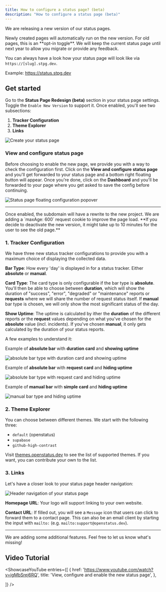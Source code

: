 ```yaml
---
title: How to configure a status page? (beta)
description: "How to configure a status page (beta)"
---
```




We are releasing a new version of our status pages.

<Aside>Newly created pages will automatically run on the new version. For old pages, this is an **opt-in toggle**. We will keep the current status page until next year to allow you migrate or provide any feedback.</Aside>

You can always have a look how your status page will look like via `https://[slug].stpg.dev`.

Example: https://status.stpg.dev

## Get started

Go to the **Status Page Redesign (beta)** section in your status page settings. Toggle the `Enable New Version` to support it. Once enabled, you'll see two subsections:

1. **Tracker Configuration**
2. **Theme Explorer**
2. **Links**

<Image
    src={ConfigureStatusPage1}
    alt="Create your status page"
/>

### View and configure status page

Before choosing to enable the new page, we provide you with a way to check the configuration first. Click on the **View and configure status page** and you'll get forwarded to your status page and a bottom right floating button will appear. Once you're done, click on the **Dashboard** and you'll be forwarded to your page where you get asked to save the config before continuing.

<Image
    src={StatusPageFloating}
    alt="Status page floating configuration popover"
/>


---

<Aside>Once enabled, the subdomain will have a rewrite to the new project. We are adding a `maxAge: 600` request cookie to improve the page load. **If you decide to deactivate the new version, it might take up to 10 minutes for the user to see the old page.**</Aside>

### 1. Tracker Configuration

We have three new status tracker configurations to provide you with a maximum choice of displaying the collected data.

**Bar Type**: How every 'day' is displayed in for a status tracker. Either **absolute** or **manual**.

**Card Type**: The card type is only configurable if the bar type is **absolute**. You'll then be able to choose between **duration**, which will show the duration of "success", "error", "degraded" or "maintenance" reports or **requests** where we will share the number of request status itself. If **manual** bar type is chosen, we will only show the most significant status of the day.

**Show Uptime**: The uptime is calculated by ither the **duration** of the different reports _or_ the **request** values depending on what you've chosen for the **absolute** value (incl. incidents). If you've chosen **manual**, it only gets calculated by the duration of your status reports.

A few examples to understand it:

Example of **absolute bar** with **duration card** and **showing uptime**

<Image
    src={StatusPageBeta3}
    alt="absolute bar type with duration card and showing uptime"
/>

Example of **absolute bar** with **request card** and **hiding uptime**

<Image
    src={StatusPageBeta4}
    alt="absolute bar type with request card and hiding uptime"
/>

Example of **manual bar** with **simple card** and **hiding uptime**

<Image
    src={StatusPageBeta2}
    alt="manual bar type and hiding uptime"
/>

### 2. Theme Explorer

You can choose between different themes. We start with the following three:

- `default` (openstatus)
- `supabase`
- `github-high-contrast`

Visit [themes.openstatus.dev](https://themes.openstatus.dev) to see the list of supported themes. If you want, you can contribute your own to the list.

### 3. Links

Let's have a closer look to your status page header navigation:

<Image
    src={StatusPageBeta1}
    alt="Header navigation of your status page"
/>

**Homepage URL**: Your logo will support linking to your own website.

**Contact URL**: If filled out, you will see a `Message` icon that users can click to forward them to a contact page. This can also be an email client by starting the input with `mailto:` (e.g. `mailto:support@openstatus.dev`).


---

We are adding some additional features. Feel free to let us know what's missing!

## Video Tutorial

<ShowcaseYouTube
  entries={[
    {
      href: 'https://www.youtube.com/watch?v=igMbSrej6RQ',
      title: 'View, configure and enable the new status page',
    },

  ]}
/>

